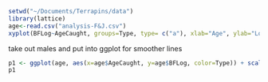 ```r
setwd("~/Documents/Terrapins/data")
library(lattice)
age<-read.csv("analysis-F&J.csv")
xyplot(BFLog~AgeCaught, groups=Type, type= c("a"), xlab="Age", ylab="Log BF", data=age)
```
take out males and put into ggplot for smoother lines 
```r
p1 <- ggplot(age, aes(x=age$AgeCaught, y=age$BFLog, color=Type)) + scale_color_manual(values=c('#FF0000','#0000FF'))+ geom_point()+  geom_smooth(method='loess',) + xlab("Age")+ ylab("Log Bite Force (N)") + scale_x_continuous(limits=c(0, 15)) + theme_bw() 
p1
```

